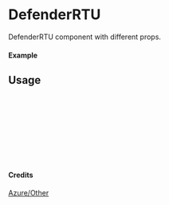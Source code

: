 
<Meta of={DefenderRTU} title="Azure/Other/DefenderRTU" />

# DefenderRTU

DefenderRTU component with different props.

#### Example

<Canvas of={DefenderRTU.Primary} />

## Usage

```ts
import { DefenderRTU } from "yadl-ui";

const Example = () => {
  return (
      <DefenderRTU />
  );
};

export default Example;
```

#### Credits
[Azure/Other](https://learn.microsoft.com/en-us/azure/architecture/icons/)

